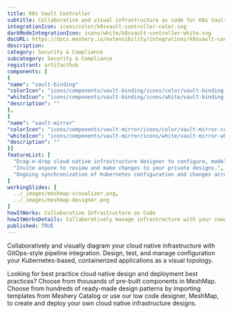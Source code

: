 ```yaml
---
title: K8s Vault Controller
subtitle: Collaborative and visual infrastructure as code for K8s Vault Controller
integrationIcon: icons/color/k8svault-controller-color.svg
darkModeIntegrationIcon: icons/white/k8svault-controller-white.svg
docURL: https://docs.meshery.io/extensibility/integrations/k8svault-controller
description: 
category: Security & Compliance
subcategory: Security & Compliance
registrant: artifacthub
components: [
{
"name": "vault-binding"
"colorIcon": "icons/components/vault-binding/icons/color/vault-binding-color.svg"
"whiteIcon": "icons/components/vault-binding/icons/white/vault-binding-white.svg"
"description": ""
},
{
"name": "vault-mirror"
"colorIcon": "icons/components/vault-mirror/icons/color/vault-mirror-color.svg"
"whiteIcon": "icons/components/vault-mirror/icons/white/vault-mirror-white.svg"
"description": ""
}]
featureList: [
  "Drag-n-drop cloud native infrastructure designer to configure, model, and deploy your workloads.",
  "Invite anyone to review and make changes to your private designs.",
  "Ongoing synchronization of Kubernetes configuration and changes across any number of clusters."
]
workingSlides: [
  ../_images/meshmap-visualizer.png,
  ../_images/meshmap-designer.png
]
howItWorks: Collaborative Infrastructure as Code
howItWorksDetails: Collaboratively manage infrastructure with your coworkers synchronously sharing the same designs.
published: TRUE
---
```

<p>

</p>
<p>
    Collaboratively and visually diagram your cloud native infrastructure with GitOps-style pipeline integration. Design, test, and manage configuration your Kubernetes-based, containerized applications as a visual topology.
</p>
<p>
    Looking for best practice cloud native design and deployment best practices? Choose from thousands of pre-built components in MeshMap. Choose from hundreds of ready-made design patterns by importing templates from Meshery Catalog or use our low code designer, MeshMap, to create and deploy your own cloud native infrastructure designs.
</p>
